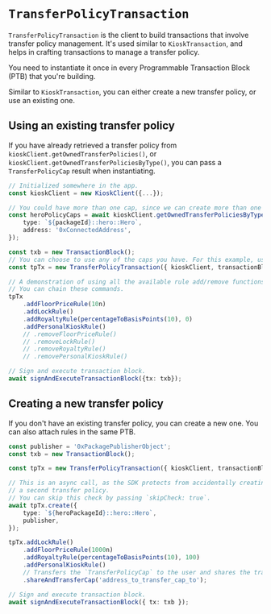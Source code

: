 # `TransferPolicyTransaction`

`TransferPolicyTransaction` is the client to build transactions that involve transfer policy
management. It's used similar to `KioskTransaction`, and helps in crafting transactions to manage a
transfer policy.

You need to instantiate it once in every Programmable Transaction Block (PTB) that you're building.

Similar to `KioskTransaction`, you can either create a new transfer policy, or use an existing one.

## Using an existing transfer policy

If you have already retrieved a transfer policy from `kioskClient.getOwnedTransferPolicies()`, or
`kioskClient.getOwnedTransferPoliciesByType()`, you can pass a `TransferPolicyCap` result when
instantiating.

```typescript
// Initialized somewhere in the app.
const kioskClient = new KioskClient({...});

// You could have more than one cap, since we can create more than one transfer policy.
const heroPolicyCaps = await kioskClient.getOwnedTransferPoliciesByType({
    type: `${packageId}::hero::Hero`,
    address: '0xConnectedAddress',
});

const txb = new TransactionBlock();
// You can choose to use any of the caps you have. For this example, use the first one.
const tpTx = new TransferPolicyTransaction({ kioskClient, transactionBlock: txb, cap: heroPolicyCaps[0] });

// A demonstration of using all the available rule add/remove functions.
// You can chain these commands.
tpTx
    .addFloorPriceRule(10n)
    .addLockRule()
    .addRoyaltyRule(percentageToBasisPoints(10), 0)
    .addPersonalKioskRule()
    // .removeFloorPriceRule()
    // .removeLockRule()
    // .removeRoyaltyRule()
    // .removePersonalKioskRule()

// Sign and execute transaction block.
await signAndExecuteTransactionBlock({tx: txb});
```

## Creating a new transfer policy

If you don't have an existing transfer policy, you can create a new one. You can also attach rules
in the same PTB.

```typescript
const publisher = '0xPackagePublisherObject';
const txb = new TransactionBlock();

const tpTx = new TransferPolicyTransaction({ kioskClient, transactionBlock: txb });

// This is an async call, as the SDK protects from accidentally creating
// a second transfer policy.
// You can skip this check by passing `skipCheck: true`.
await tpTx.create({
    type: `${heroPackageId}::hero::Hero`,
    publisher,
});

tpTx.addLockRule()
    .addFloorPriceRule(1000n)
    .addRoyaltyRule(percentageToBasisPoints(10), 100)
    .addPersonalKioskRule()
    // Transfers the `TransferPolicyCap` to the user and shares the transfer policy.
    .shareAndTransferCap('address_to_transfer_cap_to');

// Sign and execute transaction block.
await signAndExecuteTransactionBlock({ tx: txb });
```
